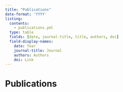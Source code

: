 ```yaml
---
title: "Publications"
date-format: 'YYYY'
listing:
  contents:
    - publications.yml
  type: table
  fields: [date, journal-title, title, authors, doi]
  field-display-names:
    date: Year
    journal-title: Journal
    authors: Authors
    doi: Link
---
```


# Publications

```{=html}
<style>

/* Table Layout and Column Sizing */
.quarto-listing-table {
  table-layout: fixed;
  width: 100%;
}

.quarto-listing-table th:nth-child(1), /* Year column */
.quarto-listing-table td:nth-child(1) {
  width: 7%;
}

.quarto-listing-table th:nth-child(2), /* Journal column */
.quarto-listing-table td:nth-child(2) {
  width: 18%;
}

.quarto-listing-table th:nth-child(3), /* Title column */
.quarto-listing-table td:nth-child(3) {
  width: 40%;
}

.quarto-listing-table th:nth-child(4), /* Authors column */
.quarto-listing-table td:nth-child(4) {
  width: 28%;
}

.quarto-listing-table th:nth-child(5), /* DOI column */
.quarto-listing-table td:nth-child(5) {
  width: 7%;
}

/* Title Styling - Make it slightly bigger and semibold */
.quarto-listing-table .listing-title {
  font-weight: 600 !important;
  font-size: 1rem;
}

/* Year, Journal, and Authors - Consistent font size */
.quarto-listing-table .listing-date,
.quarto-listing-table .listing-journal-title,
.quarto-listing-table .listing-authors {
  font-size: 1rem;
}

/* DOI Button Styling */
.quarto-listing-table .listing-doi a {
  display: inline-block;
  background-color: #455441;
  color: white !important;
  text-decoration: none !important;
  padding: 4px 8px;
  border-radius: 4px;
  font-size: 0.75rem;
  font-weight: 500;
  transition: all 0.2s ease;
  border: 1px solid #455441;
}

.quarto-listing-table .listing-doi a:hover {
  background-color: #5a6b5a;
  border-color: #5a6b5a;
  transform: translateY(-1px);
  box-shadow: 0 2px 4px rgba(0, 0, 0, 0.1);
}

/* Mobile Responsive Table Styling */
@media (max-width: 992px) {
  /* Mobile table styling */
  .quarto-listing-table,
  .quarto-listing-table td,
  .quarto-listing-table th,
  .quarto-listing-table .listing-title,
  .quarto-listing-table .listing-date,
  .quarto-listing-table .listing-journal-title,
  .quarto-listing-table .listing-authors {
    font-size: 0.8rem !important; /* Change this value to adjust all text size */
  }
  
  .quarto-listing-table {
    width: 100%;
    table-layout: auto;
  }
  
  /* Hide year column on mobile */
  .quarto-listing-table th:nth-child(1),
  .quarto-listing-table td:nth-child(1) {
    display: none;
  }
  
  /* Column widths for mobile */
  .quarto-listing-table th:nth-child(2), .quarto-listing-table td:nth-child(2) { width: 25%; } /* Journal
  .quarto-listing-table th:nth-child(3), .quarto-listing-table td:nth-child(3) { width: 45%; } /* Title
  .quarto-listing-table th:nth-child(4), .quarto-listing-table td:nth-child(4) { width: 25%; } /* Authors
  .quarto-listing-table th:nth-child(5), .quarto-listing-table td:nth-child(5) { width: 5%; } /* DOI
  
  /* DOI button styling */
  .quarto-listing-table .listing-doi a {
    padding: 2px 4px;
    font-size: 0.6rem;
  }
}

/* Very small screens */
@media (max-width: 480px) {
  .quarto-listing-table,
  .quarto-listing-table td,
  .quarto-listing-table th,
  .quarto-listing-table .listing-title,
  .quarto-listing-table .listing-date,
  .quarto-listing-table .listing-journal-title,
  .quarto-listing-table .listing-authors {
    font-size: 0.55rem !important; /* Change this value to adjust all text size */
  }
  
  .quarto-listing-table {
    width: 100%;
  }
  
  /* Hide year column */
  .quarto-listing-table th:nth-child(1),
  .quarto-listing-table td:nth-child(1) {
    display: none;
  }
  
  /* Column widths for very small screens */
  .quarto-listing-table th:nth-child(2), .quarto-listing-table td:nth-child(2) { width: 22%; } /* Journal: 22% */
  .quarto-listing-table th:nth-child(3), .quarto-listing-table td:nth-child(3) { width: 58%; } /* Title: 58% */
  .quarto-listing-table th:nth-child(4), .quarto-listing-table td:nth-child(4) { width: 12%; } /* Authors: 12% */
  .quarto-listing-table th:nth-child(5), .quarto-listing-table td:nth-child(5) { width: 8%; } /* DOI: 8% */
  
  /* DOI button styling */
  .quarto-listing-table .listing-doi a {
    padding: 1px 3px;
    font-size: 0.55rem;
  }
}

</style>
```

```{=html}
<script>
// Convert DOI spans to clickable links
document.addEventListener('DOMContentLoaded', function() {
  const doiSpans = document.querySelectorAll('.listing-doi');
  
  doiSpans.forEach(function(span) {
    const doiUrl = span.textContent.trim();
    if (doiUrl && (doiUrl.includes('doi.org') || doiUrl.includes('doi:'))) {
      // Create a link element
      const link = document.createElement('a');
      link.href = doiUrl;
      link.textContent = 'DOI';
      link.target = '_blank';
      link.rel = 'noopener noreferrer';
      
      // Replace the span content with the link
      span.innerHTML = '';
      span.appendChild(link);
    }
  });
});
</script>
```
